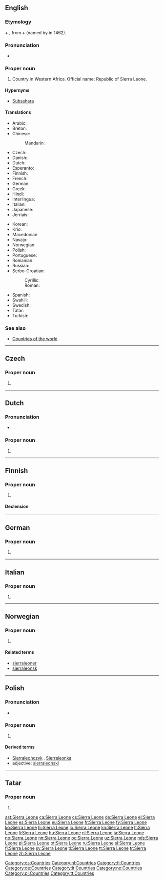 ==English==
{{wikipedia}}

===Etymology===
{{etyl|es|en}} {{term|sierra|lang=es||mountain}} + {{term|leona|lang=es||lioness}}, from {{etyl|pt|en}} {{term|serra|lang=pt||mountain}} + {{term|leoa||lioness}} (named by {{w|Pedro de Sintra}} in 1462).

===Pronunciation===
* {{audio|En-us-Sierra Leone.ogg|Audio (US)}}

===Proper noun===
{{en-proper noun}}

# Country in Western Africa. Official name: Republic of Sierra Leone.

====Hypernyms====
*[[Subsahara]]

====Translations====
{{trans-top|Republic of Sierra Leone}}
* Arabic: {{t|ar|سيراليون|m|tr=siraliyūn|sc=Arab}}
* Breton: {{t|br|Sierra Leone}}
* Chinese:
*: Mandarin: {{t+|cmn|塞拉利昂|tr=Sàilālì'áng|sc=Hani}}
* Czech: {{t+|cs|Sierra Leone|f}}
* Danish: {{t|da|Sierra Leone}}
* Dutch: {{t+|nl|Sierra Leone}}
* Esperanto: {{t|eo|Siera-Leono}}
* Finnish: {{t+|fi|Sierra Leone}}
* French: {{t+|fr|Sierra Leone|f}}
* German: {{t+|de|Sierra Leone}}
* Greek: {{t|el|Σιέρρα Λεόνε|f}}
* Hindi: {{t+|hi|सिएरा लियोन|tr=si'ērā liyōn|sc=Deva}}
* Interlingua: {{t|ia|Sierra Leon}}
* Italian: {{t|it|Sierra Leone|f}}
* Japanese: {{t|ja|シエラレオネ|tr=Shierareone}}
* Jèrriais: {{t|roa-jer|Sierra Leone|f}}
{{trans-mid}}
* Korean: {{t+|ko|시에라 리온|tr=Siera Lion|sc=Kore}}
* Krio: {{t|kri|Salone}}
* Macedonian: {{t|mk|Сие́ра Лео́не|f|tr=Siéra Leóne}}
* Navajo: {{t|nv|Náshdóítsoh Bitsiijįʼ Daditłʼooʼígíí Bidził}}
* Norwegian: {{t+|no|Sierra Leone}}
* Polish: {{t+|pl|Sierra Leone}}
* Portuguese: {{t+|pt|Serra Leoa}}
* Romanian: {{t|ro|Sierra Leone}}
* Russian: {{t|ru|Сье́рра-Лео́не|f|tr=Sʹjérra-Leónɛ}}
* Serbo-Croatian:
*: Cyrillic: {{t|sh|Сијера Леоне|f}}
*: Roman: {{t|sh|Sijera Leone|f}}
* Spanish: {{t+|es|Sierra Leona}}
* Swahili: {{t+|sw|Siera Leoni}}
* Swedish: {{t+|sv|Sierra Leone}}
* Tatar: {{t+|tt|Sierra Leone}}
* Turkish: {{t+|tr|Sierra Leone}}
{{trans-bottom}}

===See also===
* [[Appendix:Countries of the world|Countries of the world]]

----

==Czech==

===Proper noun===
{{cs-proper noun|g=f}}

# {{l|en|Sierra Leone}}

[[Category:cs:Countries]]

----

==Dutch==

===Pronunciation===
* {{audio|Nl-Sierra Leone.ogg|Audio}}

===Proper noun===
{{nl-proper noun}}

# {{l|en|Sierra Leone}}

[[Category:nl:Countries]]

----

==Finnish==
{{wikipedia|lang=fi}}

===Proper noun===
{{fi-proper noun}}

# {{l|en|Sierra Leone}}

====Declension====
{{fi-decl-nalle|Sierra Leon|nopl=1}}

[[Category:fi:Countries]]

----

==German==
{{wikipedia|lang=de}}

===Proper noun===
{{head|de|proper noun|g=n}}

# {{l|en|Sierra Leone}}

[[Category:de:Countries]]

----

==Italian==
{{wikipedia|lang=it}}

===Proper noun===
{{it-proper noun|g=f}}

# {{l|en|Sierra Leone}}

[[Category:it:Countries]]

----

==Norwegian==

===Proper noun===
{{head|no|proper noun}}

# {{l|en|Sierra Leone}}

====Related terms====
* [[sierraleoner]]
* [[sierraleonsk]]

[[Category:no:Countries]]

----

==Polish==

===Pronunciation===
* {{audio|Pl-Sierra Leone.ogg|Audio}}

===Proper noun===
{{head|pl|proper noun|g=n|undeclinable}}

# {{l|en|Sierra Leone}}

====Derived terms====
* [[Sierraleończyk]] {{g|m}}, [[Sierraleonka]] {{g|f}}
* adjective: [[sierraleoński]]

[[Category:pl:Countries]]

----

==Tatar==

===Proper noun===
{{tt-pos|proper noun|l}}

# {{l|en|Sierra Leone}}

[[Category:tt:Countries]]

[[ast:Sierra Leone]]
[[ca:Sierra Leone]]
[[cs:Sierra Leone]]
[[de:Sierra Leone]]
[[el:Sierra Leone]]
[[es:Sierra Leone]]
[[eu:Sierra Leone]]
[[fr:Sierra Leone]]
[[fy:Sierra Leone]]
[[ko:Sierra Leone]]
[[hi:Sierra Leone]]
[[io:Sierra Leone]]
[[kn:Sierra Leone]]
[[lt:Sierra Leone]]
[[li:Sierra Leone]]
[[hu:Sierra Leone]]
[[nl:Sierra Leone]]
[[ja:Sierra Leone]]
[[no:Sierra Leone]]
[[nn:Sierra Leone]]
[[oc:Sierra Leone]]
[[uz:Sierra Leone]]
[[nds:Sierra Leone]]
[[pl:Sierra Leone]]
[[pt:Sierra Leone]]
[[ru:Sierra Leone]]
[[sl:Sierra Leone]]
[[fi:Sierra Leone]]
[[sv:Sierra Leone]]
[[tl:Sierra Leone]]
[[tt:Sierra Leone]]
[[tr:Sierra Leone]]
[[zh:Sierra Leone]]